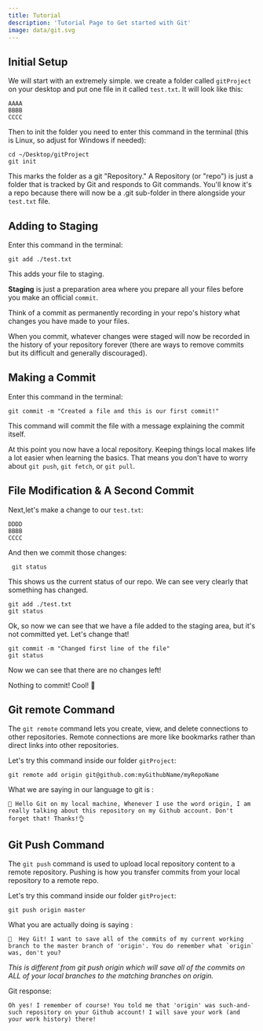 ```yaml
---
title: Tutorial
description: 'Tutorial Page to Get started with Git'
image: data/git.svg
---
```




## Initial Setup

We will start with an extremely simple. we create a folder called `gitProject` on your desktop and put one file in it called `test.txt`. It will look like this:

```text
AAAA
BBBB
CCCC
```

Then to init the folder you need to enter this command in the terminal (this is Linux, so adjust for Windows if needed):

```shell
cd ~/Desktop/gitProject
git init
```

This marks the folder as a git "Repository." A Repository (or "repo") is just a folder that is tracked by Git and responds to Git commands. You'll know it's a repo because there will now be a .git sub-folder in there alongside your `test.txt` file.

## Adding to Staging
Enter this command in the terminal:

```shell
git add ./test.txt
```
This adds your file to staging. 

**Staging** is just a preparation area where you prepare all your files before you make an official `commit`. 

Think of a commit as permanently recording in your repo's history what changes you have made to your files. 

When you commit, whatever changes were staged will now be recorded in the history of your repository forever (there are ways to remove commits but its difficult and generally discouraged).

## Making a Commit
Enter this command in the terminal:

```shell
git commit -m "Created a file and this is our first commit!"
```

This command will commit the file with a message explaining the commit itself.

At this point you now have a local repository.
Keeping things local makes life a lot easier when learning the basics. That means you don't have to worry about `git push`, `git fetch`, or `git pull`.

## File Modification & A Second Commit
Next,let's make a change to our `test.txt`:

```text
DDDD
BBBB
CCCC
```

And then we commit those changes:

```shell
 git status
 ```

 This shows us the current status of our repo. 
 We can see very clearly that something has changed.

```shell
git add ./test.txt
git status
```

Ok, so now we can see that we have a file added to the staging area, but it's not committed yet. Let's change that!

```shell
git commit -m "Changed first line of the file"
git status
```

Now we can see that there are no changes left! 

Nothing to commit! Cool! 🎉


## Git remote Command
The `git remote` command lets you create, view, and delete connections to other repositories. Remote connections are more like bookmarks rather than direct links into other repositories. 

Let's try this command inside our folder  `gitProject`:

```shell
git remote add origin git@github.com:myGithubName/myRepoName
```

What we are saying in our language to git is : 


```text
👋 Hello Git on my local machine, Whenever I use the word origin, I am really talking about this repository on my Github account. Don't forget that! Thanks!👌
```
        
## Git Push Command

The `git push` command is used to upload local repository content to a remote repository. Pushing is how you transfer commits from your local repository to a remote repo.

Let's try this command inside our folder  `gitProject`:

```shell
git push origin master
```

What you are actually doing is saying :

```text
👋  Hey Git! I want to save all of the commits of my current working branch to the master branch of 'origin'. You do remember what `origin` was, don't you?
```
*This is different from git push origin which will save all of the commits on ALL of your local branches to the matching branches on origin.*

Git response:

```text
Oh yes! I remember of course! You told me that 'origin' was such-and-such repository on your Github account! I will save your work (and your work history) there!
 ```